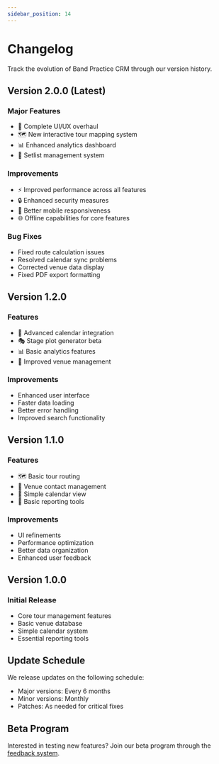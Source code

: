```yaml
---
sidebar_position: 14
---
```

# Changelog

Track the evolution of Band Practice CRM through our version history.

## Version 2.0.0 (Latest)

### Major Features
- 🎉 Complete UI/UX overhaul
- 🗺️ New interactive tour mapping system
- 📊 Enhanced analytics dashboard
- 🎵 Setlist management system

### Improvements
- ⚡ Improved performance across all features
- 🔒 Enhanced security measures
- 📱 Better mobile responsiveness
- 🌐 Offline capabilities for core features

### Bug Fixes
- Fixed route calculation issues
- Resolved calendar sync problems
- Corrected venue data display
- Fixed PDF export formatting

## Version 1.2.0

### Features
- 📅 Advanced calendar integration
- 🎭 Stage plot generator beta
- 📊 Basic analytics features
- 🤝 Improved venue management

### Improvements
- Enhanced user interface
- Faster data loading
- Better error handling
- Improved search functionality

## Version 1.1.0

### Features
- 🗺️ Basic tour routing
- 📝 Venue contact management
- 📅 Simple calendar view
- 💼 Basic reporting tools

### Improvements
- UI refinements
- Performance optimization
- Better data organization
- Enhanced user feedback

## Version 1.0.0

### Initial Release
- Core tour management features
- Basic venue database
- Simple calendar system
- Essential reporting tools

## Update Schedule

We release updates on the following schedule:
- Major versions: Every 6 months
- Minor versions: Monthly
- Patches: As needed for critical fixes

## Beta Program

Interested in testing new features? Join our beta program through the [feedback system](/feedback). 